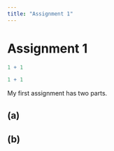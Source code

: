```yaml
---
title: "Assignment 1"
---
```


# Assignment 1

```r
1 + 1
```

```r
1 + 1
```

My first assignment has two parts.

## (a)

## (b)
